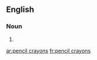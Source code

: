 ==English==

===Noun===
{{head|en|noun plural form}}

# {{plural of|pencil crayon|lang=en}}

[[ar:pencil crayons]]
[[fr:pencil crayons]]